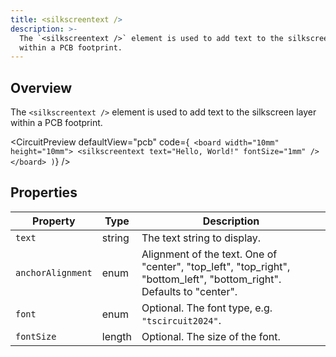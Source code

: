 ```yaml
---
title: <silkscreentext />
description: >-
  The `<silkscreentext />` element is used to add text to the silkscreen layer
  within a PCB footprint.
---
```


## Overview

The `<silkscreentext />` element is used to add text to the silkscreen layer within a PCB footprint.


<CircuitPreview
  defaultView="pcb"
  code={`
    <board width="10mm" height="10mm">
      <silkscreentext text="Hello, World!" fontSize="1mm" />
    </board>
  )`}
/>



## Properties

| Property        | Type   | Description                                                                                                   |
|-----------------|--------|---------------------------------------------------------------------------------------------------------------|
| `text`            | string | The text string to display.                                                                                   |
| `anchorAlignment` | enum   | Alignment of the text. One of "center", "top_left", "top_right", "bottom_left", "bottom_right". Defaults to "center". |
| `font`            | enum   | Optional. The font type, e.g. `"tscircuit2024"`.                                                                |
| `fontSize`        | length | Optional. The size of the font.                                                                               |
